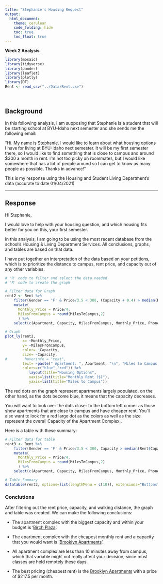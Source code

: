 ```yaml
---
title: "Stephanie's Housing Request"
output: 
  html_document:
    theme: cerulean
    code_folding: hide
    toc: true
    toc_float: true
---
```


**Week 2 Analysis**

```r
library(mosaic)
library(tidyverse)
library(pander)
library(leaflet)
library(plotly)
library(DT)
Rent <- read_csv("../Data/Rent.csv")
```

<br />

## Background

In this following analysis, I am supposing that Stephanie is a student that will be starting school at BYU-Idaho next semester and she sends me the following email:

"Hi. My name is Stephanie. I would like to learn about what housing options I have for living at BYU-Idaho next semester. It will be my first semester there, so I would like to find something that is close to campus and around $300 a month in rent. I'm not too picky on roommates, but I would like somewhere that has a lot of people around so I can get to know as many people as possible. Thanks in advance!"

This is my response using the Housing and Student Living Department's data (accurate to date 01/04/2021)

----

## Response

Hi Stephanie, 

I would love to help with your housing question, and which housing fits better for you on this, your first semester.

In this analysis, I am going to be using the most recent database from the school's Housing & Living Department Services. All conclusions, graphs, and tables are based on that data.

I have put together an interpretation of the data based on your petitions, which is to prioritize the distance to campus, rent price, and capacity out of any other variables.



<!-- Hint, you should probably subset the Rent dataset to only show the "Approved Women's Housing" since Stephanie won't be interested in Male Housing options. Notice how this text in green doesn't show up in the HTML output because we used the HTML comment tags around this text. --> 

```r
# 'R' code to filter and select the data needed.
# 'R' code to create the graph

# Filter data for Graph
rent2 <- Rent %>% 
    filter(Gender == 'F' & Price/3.5 < 300, (Capacity + 0.4) > median(Rent$Capacity)) %>% 
    mutate(
      Monthly_Price = Price/4,
      MilesFromCampus = round(MilesToCampus,2)
      ) %>% 
    select(c(Apartment, Capacity, MilesFromCampus, Monthly_Price, Phone))

# Graph
plot_ly(rent2, 
        x= ~Monthly_Price, 
        y= ~MilesFromCampus,
        color= ~Capacity, 
        size= ~Capacity,
#        hoverinfo = "text",
        text= ~paste(" Apartment: ", Apartment, "\n", "Miles to Campus: ", MilesFromCampus),
        colors=c("blue","red")) %>%
           layout(title="Housing Options", 
           xaxis=list(title="Monthly Rent ($)"),
           yaxis=list(title="Miles to Campus"))
```

The red dots on the graph represent apartments largely populated, on the other hand, as the dots become blue, it means that the capacity decreases.

You will want to look over the dots closer to the bottom left corner as those show apartments that are close to campus and have cheaper rent. You'll also want to look for a red large dot as the colors as well as the size represent the overall Capacity of the Apartment Complex..

Here is a table with these summary:

```r

# Filter data for table
rent3 <- Rent %>% 
    filter(Gender == 'F' & Price/3.5 < 300, Capacity > median(Rent$Capacity)) %>% 
    mutate(
      Monthly_Price = Price/4,
      MilesFromCampus = round(MilesToCampus,2)
      ) %>% 
    select(c(Apartment, Capacity, MilesFromCampus, Monthly_Price, Phone))

# Table Summary
datatable(rent3, options=list(lengthMenu = c(10)), extensions="Buttons")
```

### Conclutions

After filtering out the rent price, capacity, and walking distance, the graph and table was created. We can make the following conclusions:

* The apartment complex with the biggest capacity and within your budget is '[Birch Plaza](https://birchplazarexburg.com/)'.

* The apartment complex with the cheapest monthly rent and a capacity that you would want is '[Brooklyn Apartments](https://craiglandhousing.com/new/property/1)'.

* All apartment complex are less than 10 minutes away from campus, which that variable might not really affect your decision, since most classes are held remotely these days.

* The best pricing (cheapest rent) is the [Brooklyn Apartments](https://craiglandhousing.com/new/property/1) with a price of $217.5 per month.
